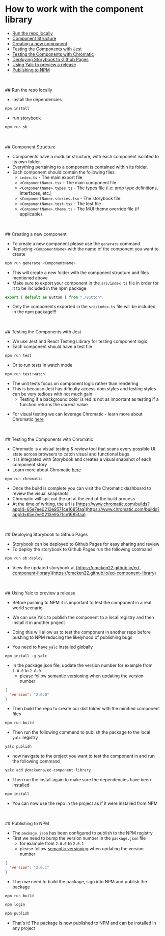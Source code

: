 
<Meta title="Instrcutions" />

# How to work with the component library

- [Run the repo locally](#run-the-repo-locally)
- [Component Structure](#component-structure)
- [Creating a new component](#creating-a-new-component)
- [Testing the Components with Jest](#testing-the-components-with-jest)
- [Testing the Components with Chromatic](#testing-the-components-with-chromatic)
- [Deploying Storybook to Github Pages](#deploying-storybook-to-github-pages)
- [Using Yalc to preview a release](#using-yalc-to-preview-a-release)
- [Publishing to NPM](#publishing-to-npm)

<br />
<br />
## Run the repo locally

- install the dependencies

```js
npm install
```

- run storybook

```js
npm run sb
```

<br />
<br />
## Component Structure

- Components have a modular structure, with each component isolated to its own folder.
- Everything pertaining to a component is contained within its folder.
- Each component should contain the following files
  - `index.ts` - The main export file
  - `<ComponentName>.tsx` - The main component file
  - `<ComponentName>.types.ts` - The types file (i.e: prop type definitions, interfaces, etc.)
  - `<ComponentName>.stories.tsx` - The storybook file
  - `<ComponentName>.test.tsx` - The test file
  - `<ComponentName>.theme.ts` - The MUI theme override file (if applicable)

<br />
<br />
## Creating a new component

- To create a new component please use the `generate`
  command
- Replacing `<ComponentName>` with the name of the component you want to create

```js
npm run generate <ComponentName>
```

- This will create a new folder with the component structure and files mentioned above
- Make sure to export your component in the `src/index.ts` file in order for it to be included in the npm package

```js
export { default as Button } from "./Button";
```

- Only the components exported in the `src/index.ts` file will be included in the npm package!!!

<br />
<br />
## Testing the Components with Jest

- We use Jest and React Testing Library for testing component logic
- Each component should have a test file

```js
npm run test
```

- Or to run tests in watch mode

```js
npm run test:watch
```

- The unit tests focus on component logic rather than rendering
- This is because Jest has dificulty access dom styles and testing styles can be very tedious with not much gain
  - Testing if a background color is red is not as important as testing if a function returns the correct value

* For visual testing we can leverage Chromatic - learn more about Chromatic [here](https://www.chromatic.com)

<br />
<br />
## Testing the Components with Chromatic

- Chromatic is a visual testing & review tool that scans every possible UI state across browsers to catch visual and functional bugs.
- It is integrated with Storybook and creates a visual snapshot of each component story
- Learn more about Chromatic [here](https://www.chromatic.com)

```js
npm run chromatic
```

- Once the build is complete you can visit the Chromatic dashboard to review the visual snapshots
- Chromatic will spit out the url at the end of the build process
- At the time of writing, the url is [https://www.chromatic.com/builds?appId=65e7ee0213e9571ce1685faa](https://www.chromatic.com/builds?appId=65e7ee0213e9571ce1685faa)

<br />
<br />
## Deploying Storybook to Github Pages

- Storybook can be deployed to Github Pages for easy sharing and review
- To deploy the storybook to Github Pages run the following command

```js
npm run sb:deploy
```

- View the updated storybook at [https://cmcken22.github.io/ed-component-library](https://cmcken22.github.io/ed-component-library)

<br />
<br />
## Using Yalc to preview a release

- Before pushing to NPM it is important to test the component in a real world scenario
- We can use Yalc to publish the component to a local registry and then install it in another project
- Doing this will allow us to test the component in another repo before pushing to NPM reducing the likelyhood of publishing bugs

- You need to have `yalc` installed globally

```js
npm install -g yalc
```

- In the package.json file, update the version number for example from `1.0.0` to `2.0.0`
  - please follow [semantic versioning](https://semver.org) when updating the version number

```json
{
  "version": "2.0.0"
}
```

- Then build the repo to create our dist folder with the minified component files

```js
npm run build
```

- Then run the following command to publish the package to the local `yalc` registry

```js
yalc publish
```

- now navigate to the project you want to test the component in and run the following command

```js
yalc add @cmckenna/ed-component-library
```

- Then run the install again to make sure the dependencies have been installed

```js
npm install
```

- You can now use the repo in the project as if it were installed from NPM

<br />
<br />
## Publishing to NPM

- The `package.json` has been configured to publish to the NPM registry
- First we need to bump the version number in the `package.json` file
  - for example from `2.0.0` to `2.0.1`
  - please follow [semantic versioning](https://semver.org) when updating the version number

```json
{
  "version": "2.0.1"
}
```

- Then we need to build the package, sign into NPM and publish the package

```js
npm run build
```

```js
npm login
```

```js
npm publish
```

- That's it! The package is now published to NPM and can be installed in any project
